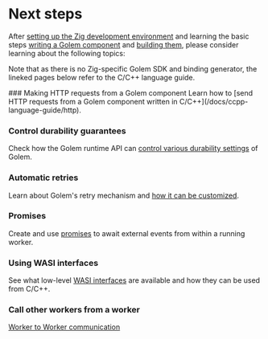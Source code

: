 
# Next steps

After [setting up the Zig development environment](/docs/experimental-languages/zig-language-guide/setup) and learning the basic steps [writing a Golem component](/docs/experimental-languages/zig-language-guide/defining-components) and [building them](/docs/experimental-languages/zig-language-guide/building-components), please consider learning about the following topics:

Note that as there is no Zig-specific Golem SDK and binding generator, the lineked pages below refer to the C/C++ language guide.

<Steps>
### Making HTTP requests from a Golem component
Learn how to [send HTTP requests from a Golem component written in C/C++](/docs/ccpp-language-guide/http).

### Control durability guarantees

Check how the Golem runtime API can [control various durability settings](/docs/ccpp-language-guide/durability) of Golem.

### Automatic retries

Learn about Golem's retry mechanism and [how it can be customized](/docs/ccpp-language-guide/retries).

### Promises

Create and use [promises](/docs/ccpp-language-guide/promises) to await external events from within a running worker.

### Using WASI interfaces

See what low-level [WASI interfaces](/docs/ccpp-language-guide/wasi) are available and how they can be used from C/C++.

### Call other workers from a worker

[Worker to Worker communication](../../../docs/ccpp-language-guide/rpc.mdx)

</Steps>
